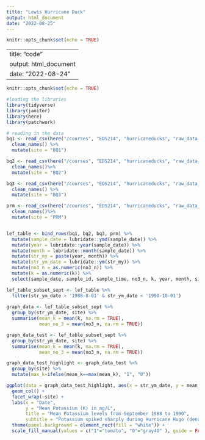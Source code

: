 ```yaml
---
title: "Lewis Hurricane Duck"
output: html_document
date: "2022-08-25"
---
```


```r
knitr::opts_chunk$set(echo = TRUE)
```

---
title: "code"
output: html_document
date: "2022-08-24"
---

```r
knitr::opts_chunk$set(echo = TRUE)

#loading the libraries
library(tidyverse)
library(janitor)
library(here)
library(patchwork)
```


```r
# reading in the data 
bq1 <- read_csv(here("/courses", "EDS214", "hurricaneducks", "raw_data_all", "QuebradaCuenca1-Bisley.csv"), na = "-9999", show_col_types = FALSE) %>%
  clean_names() %>% 
  mutate(site = "BQ1")

bq2 <- read_csv(here("/courses", "EDS214", "hurricaneducks", "raw_data_all", "QuebradaCuenca2-Bisley.csv"), na = "-9999", show_col_types = FALSE) %>%
  clean_names()%>% 
  mutate(site = "BQ2")

bq3 <- read_csv(here("/courses", "EDS214", "hurricaneducks", "raw_data_all", "QuebradaCuenca3-Bisley.csv"), na = "-9999", show_col_types = FALSE) %>%
  clean_names() %>% 
  mutate(site = "BQ3")

prm <- read_csv(here("/courses", "EDS214", "hurricaneducks", "raw_data_all", "RioMameyesPuenteRoto.csv"), na = "-9999",  show_col_types = FALSE) %>%
  clean_names()%>% 
  mutate(site = "PRM")


lef_table <- bind_rows(bq1, bq2, bq3, prm) %>%
  mutate(sample_date = lubridate::ymd(sample_date)) %>% 
  mutate(year = lubridate::year(sample_date)) %>% 
  mutate(month = lubridate::month(sample_date)) %>%
  mutate(str_my = paste(year, month)) %>%
  mutate(str_ym_date = lubridate::ym(str_my)) %>%
  mutate(no3_n = as.numeric(no3_n)) %>%
  mutate(k = as.numeric(k)) %>%
  select(sample_date, sample_id, sample_time, no3_n, k, year, month, site, str_ym_date)
```

```r

lef_table_subset_sept <- lef_table %>%
  filter(str_ym_date > '1988-8-01' & str_ym_date < '1990-10-01')
  
graph_data <- lef_table_subset_sept %>%
  group_by(str_ym_date, site) %>%
  summarise(mean_k = mean(k, na.rm = TRUE),
            mean_no_3 = mean(no3_n, na.rm = TRUE))

graph_data_test <- lef_table_subset_sept %>%
  group_by(str_ym_date, site) %>%
  summarise(mean_k = mean(k, na.rm = TRUE),
            mean_no_3 = mean(no3_n, na.rm = TRUE)) 

graph_data_test_highlight <- graph_data_test %>%
  group_by(site) %>%
  mutate(max_k=ifelse(mean_k==max(mean_k), "1", "0"))

ggplot(data = graph_data_test_highlight, aes(x = str_ym_date, y = mean_k, fill = max_k)) + 
  geom_col() +
  facet_wrap(~site) +
  labs(x = "Date",
       y = "Mean Potassium (K) in mg/L",
       title = "Mean Potassium levels from September 1988 to 1990",
       subtitle = "Potassium spiked sharply during Hurricane Hugo (denoted in red), fell in the following month, rose back up to elevated levels, and then slowly started to return to baseline") + 
  theme(panel.background = element_rect(fill = "white")) +
  scale_fill_manual(values = c("1"="tomato", "0"="gray40" ), guide = FALSE )
```


